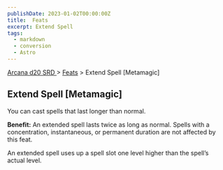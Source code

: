 ```yaml
---
publishDate: 2023-01-02T00:00:00Z
title:  Feats
excerpt: Extend Spell
tags:
  - markdown
  - conversion
  - Astro
---
```


[ Arcana d20 SRD ](/#arcanaD20) > [ Feats](arcana-d20-srd-feats-index) > Extend Spell [Metamagic]

##  Extend Spell [Metamagic]

You can cast spells that last longer than normal.

**Benefit:** An extended spell lasts twice as long as normal. Spells with a
concentration, instantaneous, or permanent duration are not affected by this
feat.

An extended spell uses up a spell slot one level higher than the spell’s
actual level.


